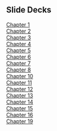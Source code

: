 ## Slide Decks

[Chapter 1](Chapter01.pdf){target="_blank"}<br>
[Chapter 2](Chapter02.pdf){target="_blank"}<br>
[Chapter 3](Chapter03.pdf){target="_blank"}<br>
[Chapter 4](Chapter04.pdf){target="_blank"}<br>
[Chapter 5](Chapter05.pdf){target="_blank"}<br>
[Chapter 6](Chapter06.pdf){target="_blank"}<br>
[Chapter 7](Chapter07.pdf){target="_blank"}<br>
[Chapter 8](Chapter08.pdf){target="_blank"}<br>
[Chapter 10](Chapter10.pdf){target="_blank"}<br>
[Chapter 11](Chapter11.pdf){target="_blank"}<br>
[Chapter 12](Chapter12.pdf){target="_blank"}<br>
[Chapter 13](Chapter13.pdf){target="_blank"}<br>
[Chapter 14](Chapter14.pdf){target="_blank"}<br>
[Chapter 15](Chapter15.pdf){target="_blank"}<br>
[Chapter 16](Chapter16.pdf){target="_blank"}<br>
[Chapter 19](Chapter19.pdf){target="_blank"}


